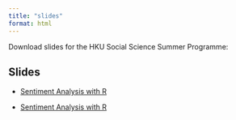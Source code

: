 ```yaml
---
title: "slides"
format: html 
---
```



Download slides for the HKU Social Science Summer Programme:

::: {.callout icon=false}

## Slides


- [Sentiment Analysis with R](Workshop_Sentiment_Analysis_R_v2.html)

- <a href="https://kwan-msda.github.io/HKU_Summer_Programme/docs/Workshop_Sentiment_Analysis_R_v2.html" download>Sentiment Analysis with R</a>



:::
